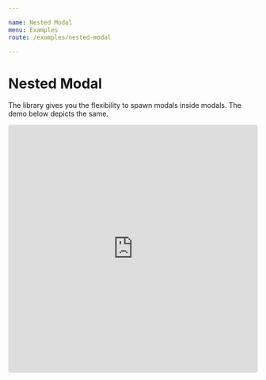 ```yaml
---

name: Nested Modal
menu: Examples
route: /examples/nested-modal

---
```


# Nested Modal

The library gives you the flexibility to spawn modals inside modals. The demo below depicts the same.

<iframe
     src="https://codesandbox.io/embed/nested-modal-demo-h9571?fontsize=14&hidenavigation=1&theme=dark"
     style="width:100%; height:500px; border:0; border-radius: 4px; overflow:hidden;"
     title="Nested Modal demo"
     allow="geolocation; microphone; camera; midi; vr; accelerometer; gyroscope; payment; ambient-light-sensor; encrypted-media; usb"
     sandbox="allow-modals allow-forms allow-popups allow-scripts allow-same-origin"
   ></iframe>
